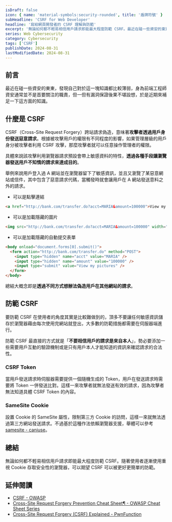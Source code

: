 ```yaml
---
isDraft: false
icon: { name: 'material-symbols:security-rounded', title: '盾牌符號' }
subHeadline: 'CSRF for Web Developer'
headline: '寫給網頁開發者的 CSRF 理解與防範'
excerpt: '無論如何都不輕易相信用戶請求即能最大程度防範 CSRF。最近在碰一些資安的東東，發現自己對於這一塊知識都比較薄弱，身為前端工程師資安通常並不是首要關注的職責，但一但有漏洞保證後果不堪設想，於是近期來補足一下這方面的知識。'
series: Web Cybersecurity
category: Cybersecurity
tags: ['CSRF']
publishDate: 2024-08-31
lastModifiedDate: 2024-08-31
---
```


## 前言

最近在碰一些資安的東東，發現自己對於這一塊知識都比較薄弱，身為前端工程師資安通常並不是首要關注的職責，但一但有漏洞保證後果不堪設想，於是近期來補足一下這方面的知識。

## 什麼是 CSRF

CSRF（Cross-Site Request Forgery）跨站請求偽造，意味著**攻擊者透過用戶身份發送惡意請求**。根據被攻擊用戶的權限有不同程度的影響，如果管理層級的用戶身分被攻擊者利用 CSRF 攻擊，那麼攻擊者就可以任意操作管理者的權限。

具體來說該攻擊利用瀏覽器請求預設會帶上敏感資料的特性，**透過各種手段讓瀏覽器發送用戶不知情的請求來達成目的**。

舉例來說用戶登入過 A 網站並在瀏覽器留下了敏感資訊，並且又瀏覽了某惡意網站或信件，其中包含了惡意請求代碼，當觸發時就會讓用戶在 A 網站發送意料之外的請求。

- 可以是點擊連結

```html
<a href="http://bank.com/transfer.do?acct=MARIA&amount=100000">View my Pictures!</a>
```

- 可以是加載隱藏的圖片

```html
<img src="http://bank.com/transfer.do?acct=MARIA&amount=100000" width="0" height="0" border="0" />
```

- 可以是加載隱藏的自動提交表單

```html
<body onload="document.forms[0].submit()">
  <form action="http://bank.com/transfer.do" method="POST">
    <input type="hidden" name="acct" value="MARIA" />
    <input type="hidden" name="amount" value="100000" />
    <input type="submit" value="View my pictures" />
  </form>
</body>
```

總結大概念即是**透過不同方式想辦法偽造用戶在其他網站的請求**。

## 防範 CSRF

要防範 CSRF 在使用者的角度其實是比較難做到的，頂多不要讓任何敏感資訊儲存於瀏覽器藉由每次使用完網站就登出，大多數的防範措施都需要在伺服器端進行。

防範 CSRF 最直接的方式就是「**不要相信用戶的請求是來自本人**」，勢必要添加一些需要用戶互動的驗證機制或是只有用戶本人才能知道的資訊來確認請求的合法性。

### CSRF Token

當用戶發送請求時伺服器需要提供一個隨機生成的 Token，用戶在發送請求時需要將 Token 一併發送比對。這樣一來攻擊者就無法發送有效的請求，因為攻擊者無法知道具體 CSRF Token 的內容。

### SameSite Cookie

設置 Cookie 的 SameSite 屬性，限制第三方 Cookie 的訪問，這樣一來就無法透過第三方網站發送請求。不過基於這種作法依賴瀏覽器支援，舉體可以參考 [samesite - caniuse](https://caniuse.com/?search=samesite)。

## 總結

無論如何都不輕易相信用戶請求即能最大程度防範 CSRF。隨著使用者逐漸使用重視 Cookie 存取安全性的瀏覽器，可以期望 CSRF 可以被更好更簡單的防範。

## 延伸閱讀

- [CSRF - OWASP](https://owasp.org/www-community/attacks/csrf)
- [Cross-Site Request Forgery Prevention Cheat Sheet¶ - OWASP Cheat Sheet Series](https://cheatsheetseries.owasp.org/cheatsheets/Cross-Site_Request_Forgery_Prevention_Cheat_Sheet.html)
- [Cross-Site Request Forgery (CSRF) Explained - PwnFunction](https://www.youtube.com/watch?v=eWEgUcHPle0)
